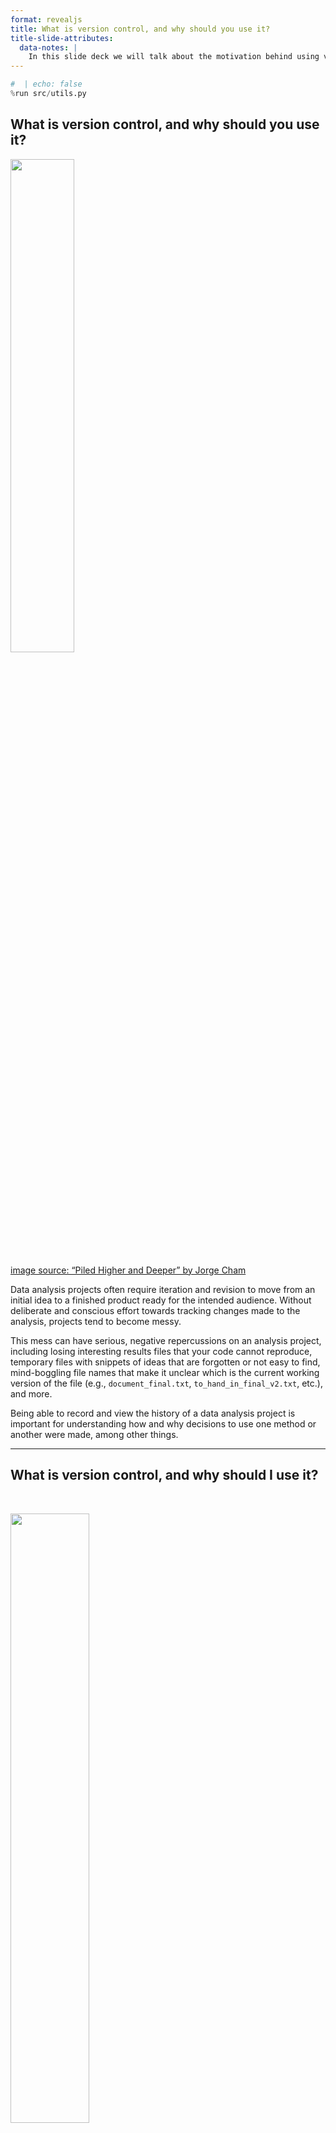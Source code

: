 ```yaml
---
format: revealjs
title: What is version control, and why should you use it?
title-slide-attributes:
  data-notes: |
    In this slide deck we will talk about the motivation behind using version control when working on our projects.
---
```


```python
#  | echo: false
%run src/utils.py
```


## What is version control, and why should you use it?


![](../../../static/module3/vc-final-comic.png){fig-align="center" width="45%" fig-alt="404 image"}

<a href="http://www.phdcomics.com">image source: “Piled Higher and Deeper” by Jorge Cham</a>  


:::{.notes}
Data analysis projects often require iteration and revision 
to move from an initial idea to a finished product ready for the intended audience.
Without deliberate and conscious effort towards tracking changes made to the analysis,
projects tend to become messy. 
  
This mess can have serious, negative repercussions on an analysis project,
including losing interesting results files that your code cannot reproduce, 
temporary files with snippets of ideas that are forgotten or not easy to find,
mind-boggling file names that make it unclear which is the current working version of the file 
(e.g., `document_final.txt`, `to_hand_in_final_v2.txt`, etc.), and more.

Being able to record and view the history of a data analysis project is important
for understanding how and why decisions to use one method or another were made,
among other things.
:::

---

## What is version control, and why should I use it?

<br>

![](../../../static/module3/vc-files.png){fig-align="center" width="50%" fig-alt="404 image"}


:::{.notes}
What does exactly mean to "record the history of a project"?

Instead of creating a new copy for each version of a file
with an unwieldy name (as in the image), 
version control allows you to have a single file
and records the changes between the versions.

Many of you might already have used version control software
if you work with Google Docs, Dropbox, or TimeMachine on macOS. 
These programs, all automatically create versions of your documents
and you can then browse through the history.
:::

---

## What is version control, and why should I use it?

![](../../../static/module3/first-pull-request.png){fig-align="center" width="80%" fig-alt="404 image"}

<a href="https://doi.org/10.5281/zenodo.3332808">This image was created by Scriberia for The Turing Way community and is used under a CC-BY licence.</a>  


:::{.notes}
Additionally, data analyses are typically completed by teams.
This means that files need to be shared across multiple computers,
and multiple people often end up editing the project simultaneously.
In such a situation,
determining who has the latest version of the project
and how to resolve conflicting edits—can be a real challenge.

Version control also facilitates collaboration via tools
to share edits with others and resolve conflicting edits.
But even if you’re working on a project alone,
you should still use version control.
It helps you keep track of what you’ve done,
when you did it, and what you’re planning to do next!
:::

---

## What is version control, and why should I use it?

<br>
<br>
<br>

> We can define <b>version control</b> as the process of keeping a record of changes to documents, including when the changes were made and who made them, throughout the history of their development. It also provides the means both to view earlier versions of the project and to revert changes.


:::{.notes}
We can define **version control** as the process
of keeping a record of changes to documents,
including when the changes were made and who made them,
throughout the history of their development.
It also provides the means both to view 
earlier versions of the project and to revert changes. 
   
*The material of this module is based on the book by Timbers, T., Campbell, T., & Lee, M. (2022). [Data science: A first introduction. CRC Press](https://datasciencebook.ca/) and the course DSCI 521: Computing Platforms for Data Science from the UBC Master of Data Science program*
:::

---

## Git and GitHub

<br>

<p style="text-align:center"><b>Git</b> - Version control system</p>

![](../../../static/module3/git-logo.png){fig-align="center" width="20%" fig-alt="404 image"}

<p style="text-align:center"><b>GitHub</b> - Repository hosting service</p>

![](../../../static/module3/github-logo.png){fig-align="center" width="20%" fig-alt="404 image"}


:::{.notes}
To **version control** a project, you generally need two things:
(1) a version control system and
(2) a repository hosting service.

The version control system is
the software responsible for tracking changes,
sharing changes you make with others,
obtaining changes from others,
and resolving conflicting edits.
  
The repository hosting service is responsible for storing
a copy of the version-controlled project online (a repository),
where you and your collaborators can access it remotely,
discuss issues and bugs, and distribute your final product.
For both of these items,
there is a wide variety of choices.

In this course, we’ll use Git for version control,
and GitHub for repository hosting,
because both are currently the most widely used platforms.
:::

---

## When should you use a repository hosting service?

<br>

<p style="text-align:center"><b>GitHub</b> - Repository hosting service</p>

![](../../../static/module3/github-logo.png){fig-align="center" width="40%" fig-alt="404 image"}

  
:::{.notes} 
Technically you don’t have to use a repository hosting service.
You can, for example,
version control a project that is stored only in a folder on your computer—
never sharing it on a repository hosting service.
  
But using a repository hosting service
provides a few big benefits,
including managing collaborator access permissions,
tools to discuss and track bugs,
and the ability to have external collaborators contribute work,
not to mention the safety of having your work backed up in the cloud.
  
Since most repository hosting services now offer free accounts,
there are not many situations
in which you wouldn't want to use one for your project.
:::


# Let's apply what we learned!